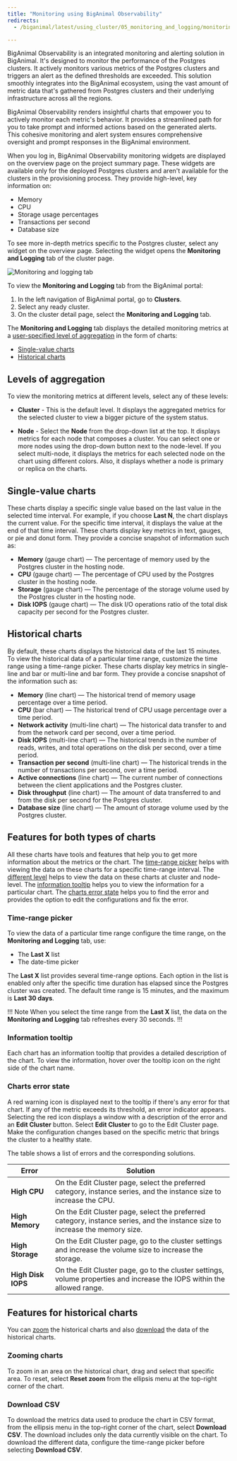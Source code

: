 ```yaml
---
title: "Monitoring using BigAnimal Observability"
redirects:
  - /biganimal/latest/using_cluster/05_monitoring_and_logging/monitoring_using_pemx/

---
```


BigAnimal Observability is an integrated monitoring and alerting solution in BigAnimal. It's designed to monitor the performance of the Postgres clusters. It actively monitors various metrics of the Postgres clusters and triggers an alert as the defined thresholds are exceeded. This solution smoothly integrates into the BigAnimal ecosystem, using the vast amount of metric data that's gathered from Postgres clusters and their underlying infrastructure across all the regions. 

BigAnimal Observability renders insightful charts that empower you to actively monitor each metric's behavior. It provides a streamlined path for you to take prompt and informed actions based on the generated alerts. This cohesive monitoring and alert system ensures comprehensive oversight and prompt responses in the BigAnimal environment.

When you log in, BigAnimal Observability monitoring widgets are displayed on the overview page on the project summary page. These widgets are available only for the deployed Postgres clusters and aren't available for the clusters in the provisioning process. They provide high-level, key information on:
- Memory
- CPU
- Storage usage percentages
- Transactions per second
- Database size

To see more in-depth metrics specific to the Postgres cluster, select any widget on the overview page. Selecting the widget opens the **Monitoring and Logging** tab of the cluster page.

![Monitoring and logging tab](images/monitoring_and_logging_tab.png)

To view the **Monitoring and Logging** tab from the BigAnimal portal:

1. In the left navigation of BigAnimal portal, go to **Clusters**. 
2. Select any ready cluster. 
3. On the cluster detail page, select the **Monitoring and Logging** tab.

The **Monitoring and Logging** tab displays the detailed monitoring metrics at a [user-specified level of aggregation](#levels-of-aggregation) in the form of charts:

- [Single-value charts](#single-value-charts)
- [Historical charts](#historical-charts)

## Levels of aggregation

To view the monitoring metrics at different levels, select any of these levels:

- **Cluster** - This is the default level. It displays the aggregated metrics for the selected cluster to view a bigger picture of the system status.

- **Node** - Select the **Node** from the drop-down list at the top. It displays metrics for each node that composes a cluster. You can select one or more nodes using the drop-down button next to the node-level. If you select multi-node, it displays the metrics for each selected node on the chart using different colors. Also, it displays whether a node is primary or replica on the charts.

## Single-value charts

These charts display a specific single value based on the last value in the selected time interval. For example, if you choose **Last N**, the chart displays the current value. For the specific time interval, it displays the value at the end of that time interval. These charts display key metrics in text, gauges, or pie and donut form. They provide a concise snapshot of information such as: 
  - **Memory** (gauge chart) &mdash; The percentage of memory used by the Postgres cluster in the hosting node.
  - **CPU** (gauge chart) &mdash; The percentage of CPU used by the Postgres cluster in the hosting node.
  - **Storage** (gauge chart) &mdash; The percentage of the storage volume used by the Postgres cluster in the hosting node.
  - **Disk IOPS** (gauge chart) &mdash; The disk I/O operations ratio of the total disk capacity per second for the Postgres cluster.

## Historical charts

By default, these charts displays the historical data of the last 15 minutes. To view the historical data of a particular time range, customize the time range using a time-range picker. These charts display key metrics in single-line and bar or multi-line and bar form. They provide a concise snapshot of the information such as:
  - **Memory** (line chart) &mdash; The historical trend of memory usage percentage over a time period.
  - **CPU** (bar chart) &mdash; The historical trend of CPU usage percentage over a time period.
  - **Network activity** (multi-line chart) &mdash; The historical data transfer to and from the network card per second, over a time period.
  - **Disk IOPS** (multi-line chart) &mdash; The historical trends in the number of reads, writes, and total operations on the disk per second, over a time period.
  - **Transaction per second** (multi-line chart) &mdash; The historical trends in the number of transactions per second, over a time period.
  - **Active connections** (line chart) &mdash; The current number of connections between the client applications and the Postgres cluster.
  - **Disk throughput** (line chart) &mdash; The amount of data transferred to and from the disk per second for the Postgres cluster.
  - **Database size** (line chart) &mdash; The amount of storage volume used by the Postgres cluster.


## Features for both types of charts

All these charts have tools and features that help you to get more information about the metrics or the chart. The [time-range picker](#time-range-picker) helps with viewing the data on these charts for a specific time-range interval. The [different level](#different-level) helps to view the data on these charts at cluster and node-level. The [information tooltip](#information-tooltip) helps you to view the information for a particular chart. The [charts error state](#charts-error-state) helps you to find the error and provides the option to edit the configurations and fix the error.

### Time-range picker

To view the data of a particular time range configure the time range, on the **Monitoring and Logging** tab, use:
- The **Last X** list
- The date-time picker

The **Last X** list provides several time-range options. Each option in the list is enabled only after the specific time duration has elapsed since the Postgres cluster was created. The default time range is 15 minutes, and the maximum is **Last 30 days**.

!!! Note
When you select the time range from the **Last X** list, the data on the **Monitoring and Logging** tab refreshes every 30 seconds.
!!!

### Information tooltip

Each chart has an information tooltip that provides a detailed description of the chart. To view the information, hover over the tooltip icon on the right side of the chart name.

### Charts error state

A red warning icon is displayed next to the tooltip if there's any error for that chart. If any of the metric exceeds its threshold, an error indicator appears. Selecting the red icon displays a window with a description of the error and an **Edit Cluster** button. Select **Edit Cluster** to go to the Edit Cluster page. Make the configuration changes based on the specific metric that brings the cluster to a healthy state. 

The table shows a list of errors and the corresponding solutions.

| Error              | Solution                                                                                                                     |
|--------------------|------------------------------------------------------------------------------------------------------------------------------|
| **High CPU**       | On the Edit Cluster page, select the preferred category, instance series, and the instance size to increase the CPU.         |
| **High Memory**    | On the Edit Cluster page, select the preferred category, instance series, and the instance size to increase the memory size. |
| **High Storage**   | On the Edit Cluster page, go to the cluster settings and increase the volume size to increase the storage.                   |
| **High Disk IOPS** | On the Edit Cluster page, go to the cluster settings, volume properties and increase the IOPS within the allowed range.      |

## Features for historical charts

You can [zoom](#zooming-charts) the historical charts and also [download](#download-csv) the data of the historical charts.

### Zooming charts

To zoom in an area on the historical chart, drag and select that specific area. To reset, select **Reset zoom** from the ellipsis menu at the top-right corner of the chart.

### Download CSV

To download the metrics data used to produce the chart in CSV format, from the ellipsis menu in the top-right corner of the chart, select **Download CSV**. The download includes only the data currently visible on the chart. To download the different data, configure the time-range picker before selecting **Download CSV**.
